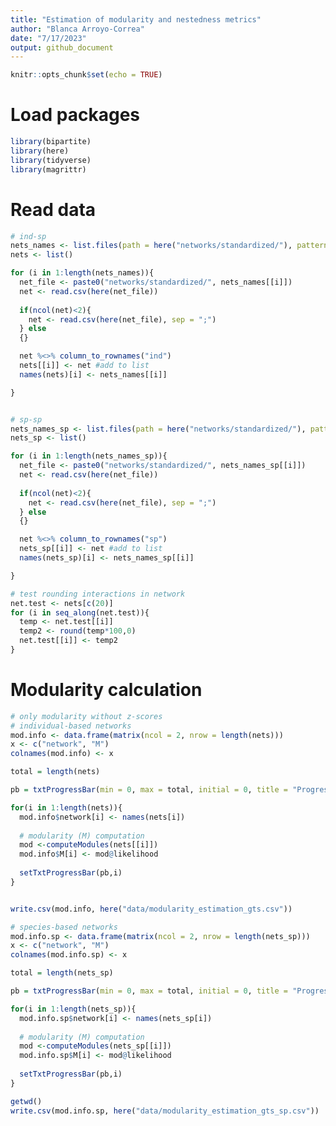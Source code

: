 ```yaml
---
title: "Estimation of modularity and nestedness metrics"
author: "Blanca Arroyo-Correa"
date: "7/17/2023"
output: github_document
---
```


```r
knitr::opts_chunk$set(echo = TRUE)
```


# Load packages

```r
library(bipartite)
library(here)
library(tidyverse)
library(magrittr)
```

# Read data

```r

# ind-sp
nets_names <- list.files(path = here("networks/standardized/"), pattern = "_int")
nets <- list()

for (i in 1:length(nets_names)){
  net_file <- paste0("networks/standardized/", nets_names[[i]])
  net <- read.csv(here(net_file))
  
  if(ncol(net)<2){
    net <- read.csv(here(net_file), sep = ";") 
  } else
  {}  

  net %<>% column_to_rownames("ind")
  nets[[i]] <- net #add to list
  names(nets)[i] <- nets_names[[i]]

}


# sp-sp
nets_names_sp <- list.files(path = here("networks/standardized/"), pattern = "stsp_")
nets_sp <- list()

for (i in 1:length(nets_names_sp)){
  net_file <- paste0("networks/standardized/", nets_names_sp[[i]])
  net <- read.csv(here(net_file))
  
  if(ncol(net)<2){
    net <- read.csv(here(net_file), sep = ";") 
  } else
  {}  

  net %<>% column_to_rownames("sp")
  nets_sp[[i]] <- net #add to list
  names(nets_sp)[i] <- nets_names_sp[[i]]

}

# test rounding interactions in network
net.test <- nets[c(20)]
for (i in seq_along(net.test)){
  temp <- net.test[[i]]
  temp2 <- round(temp*100,0)
  net.test[[i]] <- temp2
}

```

# Modularity calculation

```r
# only modularity without z-scores
# individual-based networks
mod.info <- data.frame(matrix(ncol = 2, nrow = length(nets)))
x <- c("network", "M")
colnames(mod.info) <- x

total = length(nets)

pb = txtProgressBar(min = 0, max = total, initial = 0, title = "Progress Bar", label="0% done", style=3) 

for(i in 1:length(nets)){
  mod.info$network[i] <- names(nets[i])
  
  # modularity (M) computation
  mod <-computeModules(nets[[i]])
  mod.info$M[i] <- mod@likelihood
  
  setTxtProgressBar(pb,i)
}


write.csv(mod.info, here("data/modularity_estimation_gts.csv"))
```


```r
# species-based networks
mod.info.sp <- data.frame(matrix(ncol = 2, nrow = length(nets_sp)))
x <- c("network", "M")
colnames(mod.info.sp) <- x

total = length(nets_sp)

pb = txtProgressBar(min = 0, max = total, initial = 0, title = "Progress Bar", label="0% done", style=3) 

for(i in 1:length(nets_sp)){
  mod.info.sp$network[i] <- names(nets_sp[i])
  
  # modularity (M) computation
  mod <-computeModules(nets_sp[[i]])
  mod.info.sp$M[i] <- mod@likelihood
  
  setTxtProgressBar(pb,i)
}

getwd()
write.csv(mod.info.sp, here("data/modularity_estimation_gts_sp.csv"))
```
